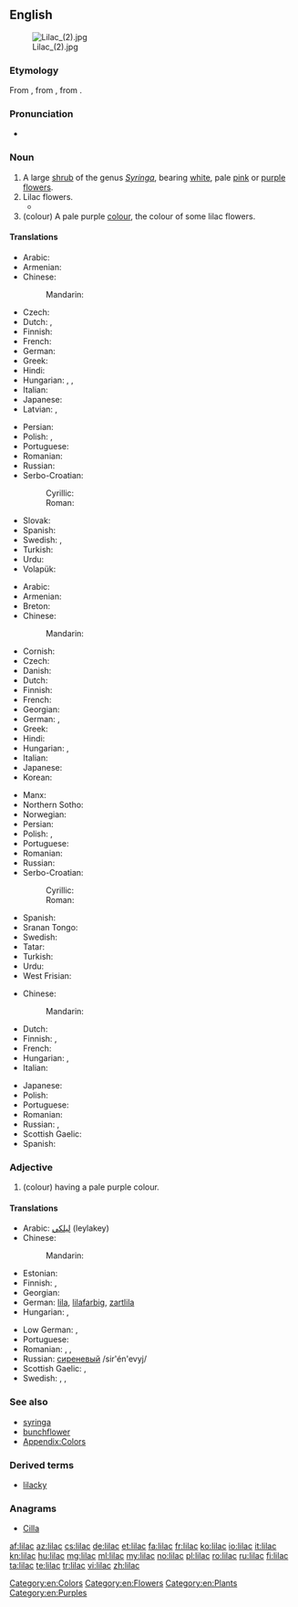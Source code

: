 ==English==
{{wikipedia|Syringa|Lilac}}
[[Image:Lilac (2).jpg|thumb]]

===Etymology===
From {{etyl|ar|en}} {{term|ليلك|tr=līlak|lang=ar}}, from {{etyl|fa}} {{term|نیلک|tr=nilak|lang=fa}}, from {{term|نیل|tr=nil||dark blue|lang=fa}}.

===Pronunciation===
* {{a|US}} {{IPA|/ˈlaɪlək/}}

===Noun===
{{en-noun}}

# A large [[shrub]] of the genus ''[[Syringa]]'', bearing [[white]], pale [[pink]] or [[purple]] [[flower]]s.
# Lilac flowers.
#* {{quote-book|year=1907|author=[[w:Robert W. Chambers|Robert Chambers]]
|title=The Younger Set
|chapter=5|url=http://openlibrary.org/works/OL8127246W
|passage=Breezes blowing from beds of iris quickened her breath with their perfume ; she saw the tufted '''lilacs''' sway in the wind, and the streamers of rose-tinted wistaria swinging, all a-glisten with golden bees&thinsp;;&thinsp;&hellip;&thinsp;.}}
# (colour) A pale purple [[color|colour]], the colour of some lilac flowers.
#: {{color panel|C8A2C8}}

====Translations====
{{trans-top|shrub}}
* Arabic: {{t-|ar|ليلك|m|tr=laylak|sc=Arab}}
* Armenian: {{t+|hy|յասաման|tr=yasaman}}
* Chinese:
*: Mandarin: {{t|cmn|丁香|tr=dīngxiāng|sc=Hani}}
* Czech: {{t-|cs|šeřík|m}}
* Dutch: {{t+|nl|sering}},  {{t+|nl|seringen|p}}
* Finnish: {{t+|fi|syreeni}}
* French: {{t+|fr|lilas|m}}
* German: {{t+|de|Flieder|m}}
* Greek: {{t+|el|πασχαλιά|f|tr=paschaliá}}
* Hindi: {{t-|hi|बकायन|f|tr=bakāyan}}
* Hungarian: {{t+|hu|orgona}}, {{t-|hu|orgonabokor}}, {{t-|hu|orgonafa}}
* Italian: {{t-|it|lillà|m}}
* Japanese: {{t-|ja|ライラック|tr=rairakku|sc=Jpan}}
* Latvian: {{t-|lv|ceriņš|m}},  {{t-|lv|ceriņi|p}}
{{trans-mid}}
* Persian: {{t-|fa|یاس شیروانی|tr=yâs-e širvâni|sc=fa-Arab}}
* Polish: {{t+|pl|lilak|m}}, {{t+|pl|bez|m}}
* Portuguese: {{t+|pt|lilás|m}}
* Romanian: {{t+|ro|liliac|m}}
* Russian: {{t+|ru|сирень|f|tr=sirénʹ|sc=Cyrl}}
* Serbo-Croatian:
*: Cyrillic: {{t-|sh|јоргован|m|sc=Cyrl}}
*: Roman: {{t-|sh|jorgovan|m}}
* Slovak: {{t-|sk|orgovan|m}}
* Spanish: {{t+|es|lila|f}}
* Swedish: {{t+|sv|syren|c}}, {{t-|sv|syrenbuske|c}}
* Turkish: {{t+|tr|leylak}}
* Urdu: {{t-|ur|بکاین|f|tr=bakāyan}}
* Volapük: {{t+|vo|süren}}
{{trans-bottom}}

{{trans-top|flower}}
* Arabic: {{t-|ar|ليلك|m|tr=laylak|sc=Arab}}
* Armenian: {{t+|hy|յասաման|tr=yasaman}}
* Breton: {{t-|br|lireu}}
* Chinese:
*: Mandarin: {{t|cmn|丁香|tr=dīngxiāng|sc=Hani}}
* Cornish: {{t-|kw|laylok}}
* Czech: {{t-|cs|šeřík|m}}
* Danish: {{t-|da|syren}}
* Dutch: {{t+|nl|sering}}
* Finnish: {{t-|fi|syreeninkukka}}
* French: {{t+|fr|lilas|m}}
* Georgian: {{t-|ka|იასამანი|tr=iasamani|sc=Geor}}
* German: {{t+|de|Flieder|m}}, {{t-|de|Zartlila|n}}
* Greek: {{t+|el|πασχαλιά|f|tr=paschaliá}}
* Hindi: {{t-|hi|बकायन|f|tr=bakāyan}}
* Hungarian: {{t+|hu|orgona}}, {{t-|hu|orgonavirág}}
* Italian: {{t-|it|lillà|m}}
* Japanese: {{t-|ja|ライラック|tr=rairakku|sc=Jpan}}
* Korean: {{t+|ko|라일락|tr=raillak|sc=Kore}}
{{trans-mid}}
* Manx: {{t-|gv|laylac}}
* Northern Sotho: {{tø|nso|perese}}
* Norwegian: {{t-|no|syrin}}
* Persian: {{t-|fa|یاس شیروانی|tr=yâs-e širvâni|sc=fa-Arab}}
* Polish: {{t+|pl|lilak|m}}, {{t+|pl|bez|m}}
* Portuguese: {{t+|pt|lilás|m}}
* Romanian: {{t+|ro|liliac|m}}
* Russian: {{t+|ru|сирень|f|tr=sirénʹ|sc=Cyrl}}
* Serbo-Croatian:
*: Cyrillic: {{t-|sh|јоргован|m|sc=Cyrl}}
*: Roman: {{t-|sh|jorgovan|m}}
* Spanish: {{t+|es|lila|f}}
* Sranan Tongo: {{tø|srn|lila}}
* Swedish: {{t+|sv|syren|c}}
* Tatar: {{t+|tt|шомырт|tr=şomırt|sc=Cyrl}}
* Turkish: {{t+|tr|leylak}}
* Urdu: {{t-|ur|بکاین|f|tr=bakāyan}}
* West Frisian: {{t-|fy|nageltsjebeam}}
{{trans-bottom}}

{{trans-top|colour}}
* Chinese:
*: Mandarin: {{t|cmn|淡紫色|tr=dàn zǐsè|sc=Hani}}
* Dutch: {{t+|nl|lila}}
* Finnish: {{t+|fi|liila}}, {{t+|fi|violetti}}
* French: {{t+|fr|lilas}}
* Hungarian: {{t-|hu|orgonalila}}, {{t+|hu|halványlila}}
* Italian: {{t+|it|lilla|n}}
{{trans-mid}}
* Japanese: {{t-|ja|ライラック色|tr=rairakku-iro|sc=Jpan}}
* Polish: {{t-|pl|barwa liliowa}}
* Portuguese: {{t+|pt|lilás|m}}
* Romanian: {{t-|ro|violet|n}}
* Russian: {{t+|ru|сиреневый|tr=sirénevyj}}, {{t+|ru|лиловый|m|tr=lilóvyj}}
* Scottish Gaelic: {{t-|gd|liath-chòrcra|f}}
* Spanish: {{t+|es|lila}}
{{trans-bottom}}

===Adjective===
{{en-adj}}

# (colour) having a pale purple colour.

====Translations====
{{trans-top|colour}}
* Arabic: [[ليلكي]] (leylakey)
* Chinese:
*: Mandarin: {{t|cmn|淡紫色的|sc=Hani}}
* Estonian: {{t-|et|lilla}}
* Finnish: {{t+|fi|liila}}, {{t+|fi|violetti}}
* Georgian: {{t-|ka|იასამნისფერი|sc=Geor}}
* German: [[lila]], [[lilafarbig]], [[zartlila]]
* Hungarian: {{t-|hu|orgonalila}}, {{t+|hu|halványlila}}
{{trans-mid}}
* Low German: {{t-|nds|lila}}, {{t-|nds|violett}}
* Portuguese: {{t|pt|lilás}}
* Romanian: {{t+|ro|liliachiu}}, {{t+|ro|lila}}, {{t-|ro|violet}}
* Russian: [[сиреневый]] /sir'én'evyj/
* Scottish Gaelic: {{t-|gd|liath-chòrcra}},  {{t-|gd|liath-ghorm}}
* Swedish: {{t+|sv|lila}}, {{t-|sv|gredelin}}, {{t+|sv|violett}}
{{trans-bottom}}

===See also===
* [[syringa]]
* [[bunchflower]]
* [[Appendix:Colors]]

===Derived terms===
* [[lilacky]]

===Anagrams===
* [[Cilla#English|Cilla]]

[[Category:en:Colors]]
[[Category:en:Flowers]]
[[Category:en:Plants]]
[[Category:en:Purples]]

[[af:lilac]]
[[az:lilac]]
[[cs:lilac]]
[[de:lilac]]
[[et:lilac]]
[[fa:lilac]]
[[fr:lilac]]
[[ko:lilac]]
[[io:lilac]]
[[it:lilac]]
[[kn:lilac]]
[[hu:lilac]]
[[mg:lilac]]
[[ml:lilac]]
[[my:lilac]]
[[no:lilac]]
[[pl:lilac]]
[[ro:lilac]]
[[ru:lilac]]
[[fi:lilac]]
[[ta:lilac]]
[[te:lilac]]
[[tr:lilac]]
[[vi:lilac]]
[[zh:lilac]]